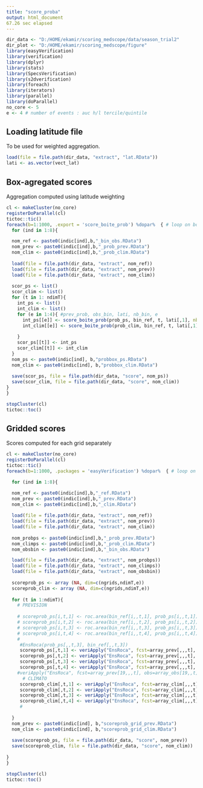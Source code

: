 ---
title: "score_proba"
output: html_document
67.26 sec elapsed
---

```{r setup, include=FALSE}
dir_data <- "D:/HOME/ekamir/scoring_medscope/data/season_trial2" 
dir_plot <- "D:/HOME/ekamir/scoring_medscope/figure"
library(easyVerification)
library(verification)
library(dplyr)
library(stats)
library(SpecsVerification)
library(s2dverification)
library(foreach)
library(iterators)
library(parallel)
library(doParallel)
no_core <- 5
e <- 4 # number of events : auc h/l tercile/quintile 

```

## Loading latitude file

To be used for weighted aggregation.

```{r }
load(file = file.path(dir_data, "extract", "lat.RData"))
lati <- as.vector(vect_lat)

```


## Box-agregated scores

Aggregation computed using latitude weighting

```{r}
cl <- makeCluster(no_core)
registerDoParallel(cl)
tictoc::tic()
foreach(b=1:1000, .export = 'score_boite_prob') %dopar%  { # loop on bootstrap samples
  for (ind in 1:8){

  nom_ref <- paste0(indic[ind],b,"_bin_obs.RData")
  nom_prev <- paste0(indic[ind],b,"_prob_prev.RData")
  nom_clim <- paste0(indic[ind],b,"_prob_clim.RData")
 
  load(file = file.path(dir_data, "extract", nom_ref))
  load(file = file.path(dir_data, "extract", nom_prev))
  load(file = file.path(dir_data, "extract", nom_clim))
  
  scor_ps <- list()
  scor_clim <- list()
  for (t in 1: ndimT){
    int_ps <- list()
    int_clim <- list()
    for (e in 1:4){ #prev_prob, obs_bin, lati, nb_bin, e
      int_ps[[e]] <- score_boite_prob(prob_ps, bin_ref, t, lati[,1], nb_bin = 5, e)
      int_clim[[e]] <- score_boite_prob(prob_clim, bin_ref, t, lati[,1], nb_bin = 5, e)
      
    }
    scor_ps[[t]] <- int_ps
    scor_clim[[t]] <- int_clim
  }
  nom_ps <- paste0(indic[ind], b,"probbox_ps.RData")
  nom_clim <- paste0(indic[ind], b,"probbox_clim.RData")
  
  save(scor_ps, file = file.path(dir_data, "score", nom_ps))
  save(scor_clim, file = file.path(dir_data, "score", nom_clim))
}
}

stopCluster(cl)
tictoc::toc()

```


## Gridded scores

Scores computed for each grid separately

```{r}
cl <- makeCluster(no_core)
registerDoParallel(cl)
tictoc::tic()
foreach(b=1:1000, .packages = 'easyVerification') %dopar%  { # loop on bootstrap samples

  for (ind in 1:8){

  nom_ref <- paste0(indic[ind],b,"_ref.RData")
  nom_prev <- paste0(indic[ind],b,"_prev.RData")
  nom_clim <- paste0(indic[ind],b,"_clim.RData")
 
  load(file = file.path(dir_data, "extract", nom_ref))
  load(file = file.path(dir_data, "extract", nom_prev))
  load(file = file.path(dir_data, "extract", nom_clim))
  
  nom_probps <- paste0(indic[ind],b,"_prob_prev.RData")
  nom_climps <- paste0(indic[ind],b,"_prob_clim.RData")
  nom_obsbin <- paste0(indic[ind],b,"_bin_obs.RData")

  load(file = file.path(dir_data, "extract", nom_probps))
  load(file = file.path(dir_data, "extract", nom_climps))
  load(file = file.path(dir_data, "extract", nom_obsbin))
  
  scoreprob_ps <- array (NA, dim=c(ngrids,ndimT,e))
  scoreprob_clim <- array (NA, dim=c(ngrids,ndimT,e))
  
  for (t in 1:ndimT){
    # PREVISION
 
    # scoreprob_ps[i,t,1] <- roc.area(bin_ref[i,,t,1], prob_ps[i,,t,1])$A
    # scoreprob_ps[i,t,2] <- roc.area(bin_ref[i,,t,2], prob_ps[i,,t,2])$A
    # scoreprob_ps[i,t,3] <- roc.area(bin_ref[i,,t,3], prob_ps[i,,t,3])$A
    # scoreprob_ps[i,t,4] <- roc.area(bin_ref[i,,t,4], prob_ps[i,,t,4])$A
    # 
     #EnsRoca(prob_ps[,,t,3], bin_ref[,,t,3])
     scoreprob_ps[,t,1] <- veriApply("EnsRoca", fcst=array_prev[,,,t], obs=array_obs[,,t], prob=1:2/3)$cat3 
     scoreprob_ps[,t,2] <- veriApply("EnsRoca", fcst=array_prev[,,,t], obs=array_obs[,,t], prob=1:2/3, parallel = TRUE)$cat1 
     scoreprob_ps[,t,3] <- veriApply("EnsRoca", fcst=array_prev[,,,t], obs=array_obs[,,t], prob=1:4/5, parallel = TRUE)$cat5 
     scoreprob_ps[,t,4] <- veriApply("EnsRoca", fcst=array_prev[,,,t], obs=array_obs[,,t], prob=1:4/5, parallel = TRUE)$cat1 
    #veriApply("EnsRoca", fcst=array_prev[19,,,t], obs=array_obs[19,,t], prob=1:4/5, parallel = TRUE)$cat5
      # CLIMATO
     scoreprob_clim[,t,1] <- veriApply("EnsRoca", fcst=array_clim[,,,t], obs=array_obs[,,t], prob=1:2/3, parallel = TRUE)$cat3 
     scoreprob_clim[,t,2] <- veriApply("EnsRoca", fcst=array_clim[,,,t], obs=array_obs[,,t], prob=1:2/3, parallel = TRUE)$cat1 
     scoreprob_clim[,t,3] <- veriApply("EnsRoca", fcst=array_clim[,,,t], obs=array_obs[,,t], prob=1:4/5, parallel = TRUE)$cat5 
     scoreprob_clim[,t,4] <- veriApply("EnsRoca", fcst=array_clim[,,,t], obs=array_obs[,,t], prob=1:4/5, parallel = TRUE)$cat1 
     # 
    
  }
  nom_prev <- paste0(indic[ind], b,"scoreprob_grid_prev.RData")
  nom_clim <- paste0(indic[ind], b,"scoreprob_grid_clim.RData")
  
  save(scoreprob_ps, file = file.path(dir_data, "score", nom_prev))
  save(scoreprob_clim, file = file.path(dir_data, "score", nom_clim))
  
}
}

stopCluster(cl)
tictoc::toc()


```
